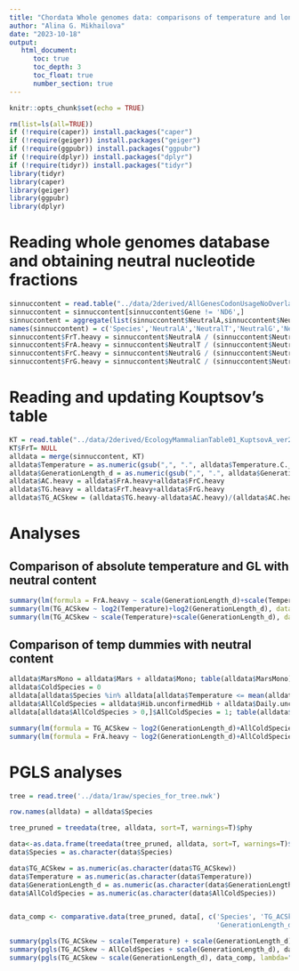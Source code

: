 ```yaml
---
title: "Chordata Whole genomes data: comparisons of temperature and longevity"
author: "Alina G. Mikhailova"
date: "2023-10-18"
output:    
   html_document:
      toc: true
      toc_depth: 3
      toc_float: true
      number_section: true
---
```


```r
knitr::opts_chunk$set(echo = TRUE)
```

```r
rm(list=ls(all=TRUE))
if (!require(caper)) install.packages("caper")
if (!require(geiger)) install.packages("geiger")
if (!require(ggpubr)) install.packages("ggpubr")
if (!require(dplyr)) install.packages("dplyr")
if (!require(tidyr)) install.packages("tidyr")
library(tidyr)
library(caper)
library(geiger)
library(ggpubr)
library(dplyr)
```

# Reading whole genomes database and obtaining neutral nucleotide fractions 

```r
sinnuccontent = read.table("../data/2derived/AllGenesCodonUsageNoOverlap.txt", header = TRUE, sep = '\t')
sinnuccontent = sinnuccontent[sinnuccontent$Gene != 'ND6',]
sinnuccontent = aggregate(list(sinnuccontent$NeutralA,sinnuccontent$NeutralT,sinnuccontent$NeutralG,sinnuccontent$NeutralC), by = list(sinnuccontent$Species), FUN = sum)
names(sinnuccontent) = c('Species','NeutralA','NeutralT','NeutralG','NeutralC')
sinnuccontent$FrT.heavy = sinnuccontent$NeutralA / (sinnuccontent$NeutralA + sinnuccontent$NeutralT + sinnuccontent$NeutralG + sinnuccontent$NeutralC)
sinnuccontent$FrA.heavy = sinnuccontent$NeutralT / (sinnuccontent$NeutralA + sinnuccontent$NeutralT + sinnuccontent$NeutralG + sinnuccontent$NeutralC) 
sinnuccontent$FrC.heavy = sinnuccontent$NeutralG / (sinnuccontent$NeutralA + sinnuccontent$NeutralT + sinnuccontent$NeutralG + sinnuccontent$NeutralC) 
sinnuccontent$FrG.heavy = sinnuccontent$NeutralC / (sinnuccontent$NeutralA + sinnuccontent$NeutralT + sinnuccontent$NeutralG + sinnuccontent$NeutralC) 
```

# Reading and updating Kouptsov's table
```r
KT = read.table("../data/2derived/EcologyMammalianTable01_KuptsovA_ver2_Full.txt", sep='\t', header=TRUE)
KT$FrT= NULL
alldata = merge(sinnuccontent, KT)
alldata$Temperature = as.numeric(gsub(",", ".", alldata$Temperature.C._White2003.2006.other.close.species))
alldata$GenerationLength_d = as.numeric(gsub(",", ".", alldata$GenerationLength_d))
alldata$AC.heavy = alldata$FrA.heavy+alldata$FrC.heavy
alldata$TG.heavy = alldata$FrT.heavy+alldata$FrG.heavy
alldata$TG_ACSkew = (alldata$TG.heavy-alldata$AC.heavy)/(alldata$AC.heavy+alldata$TG.heavy)
```

# Analyses
## Comparison of absolute temperature and GL with neutral content

```r
summary(lm(formula = FrA.heavy ~ scale(GenerationLength_d)+scale(Temperature), data = alldata))
summary(lm(TG_ACSkew ~ log2(Temperature)+log2(GenerationLength_d), data = alldata))
summary(lm(TG_ACSkew ~ scale(Temperature)+scale(GenerationLength_d), data = alldata))
```

## Comparison of temp dummies with neutral content

```r
alldata$MarsMono = alldata$Mars + alldata$Mono; table(alldata$MarsMono)
alldata$ColdSpecies = 0
alldata[alldata$Species %in% alldata[alldata$Temperature <= mean(alldata[!is.na(alldata$Temperature),]$Temperature) & !is.na(alldata$Temperature),]$Species,]$ColdSpecies = 1; table(alldata$ColdSpecies)
alldata$AllColdSpecies = alldata$Hib.unconfirmedHib + alldata$Daily.unconfirmedDaily + alldata$MarsMono + alldata$ColdSpecies
alldata[alldata$AllColdSpecies > 0,]$AllColdSpecies = 1; table(alldata$AllColdSpecies)

summary(lm(formula = TG_ACSkew ~ log2(GenerationLength_d)+AllColdSpecies, data = alldata))
summary(lm(formula = FrA.heavy ~ log2(GenerationLength_d)+AllColdSpecies, data = alldata))

```

# PGLS analyses

```r
tree = read.tree('../data/1raw/species_for_tree.nwk')

row.names(alldata) = alldata$Species

tree_pruned = treedata(tree, alldata, sort=T, warnings=T)$phy 

data<-as.data.frame(treedata(tree_pruned, alldata, sort=T, warnings=T)$data)
data$Species = as.character(data$Species)

data$TG_ACSkew = as.numeric(as.character(data$TG_ACSkew))
data$Temperature = as.numeric(as.character(data$Temperature))
data$GenerationLength_d = as.numeric(as.character(data$GenerationLength_d))
data$AllColdSpecies = as.numeric(as.character(data$AllColdSpecies))


data_comp <- comparative.data(tree_pruned, data[, c('Species', 'TG_ACSkew',
                                                    'GenerationLength_d', 'Temperature', 'AllColdSpecies')], Species, vcv=TRUE)

summary(pgls(TG_ACSkew ~ scale(Temperature) + scale(GenerationLength_d), data_comp, lambda="ML"))
summary(pgls(TG_ACSkew ~ AllColdSpecies + scale(GenerationLength_d), data_comp, lambda="ML"))
summary(pgls(TG_ACSkew ~ scale(GenerationLength_d), data_comp, lambda="ML"))
```